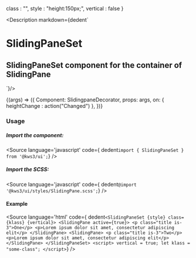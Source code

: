 
  class : "",
  style : "height:150px;",
  vertical : false
}

<Meta
  title="Standalone/SlidingPane/SlidingPaneSet"
  component={SlidingPaneSet}
  args={args}
/>

<Description markdown={dedent`
# SlidingPaneSet
## SlidingPaneSet component for the container of SlidingPane
`}/>

<Canvas>
  <Story
  name="SlidingPaneSet"
  args={args}
  >
  {(args) => ({
    Component: SlidingpaneDecorator,
    props: args,
    on: {
      heightChange : action("Changed")
    },
  })}
  </Story>
</Canvas>

<ArgsTable story="SlidingPaneSet" />

### Usage
##### Import the component:
<Source
  language='javascript'
  code={ dedent`import { SlidingPaneSet } from '@kws3/ui';`}
/>

##### Import the SCSS:
<Source
  language='javascript'
  code={ dedent`@import '@kws3/ui/styles/SlidingPane.scss';`}
/>

#### Example
<Source
  language='html'
  code={ dedent`
    <SlidingPaneSet {style} class={klass} {vertical}>
      <SlidingPane active={true}>
        <p class="title is-3">One</p>
        <p>Lorem ipsum dolor sit amet, consectetur adipiscing elit</p>
      </SlidingPane>
      <SlidingPane>
        <p class="title is-3">Two</p>
        <p>Lorem ipsum dolor sit amet, consectetur adipiscing elit</p>
      </SlidingPane>
    </SlidingPaneSet>
    <script>
        vertical = true;
      let klass = "some-class";
    </script>
  `}
/>